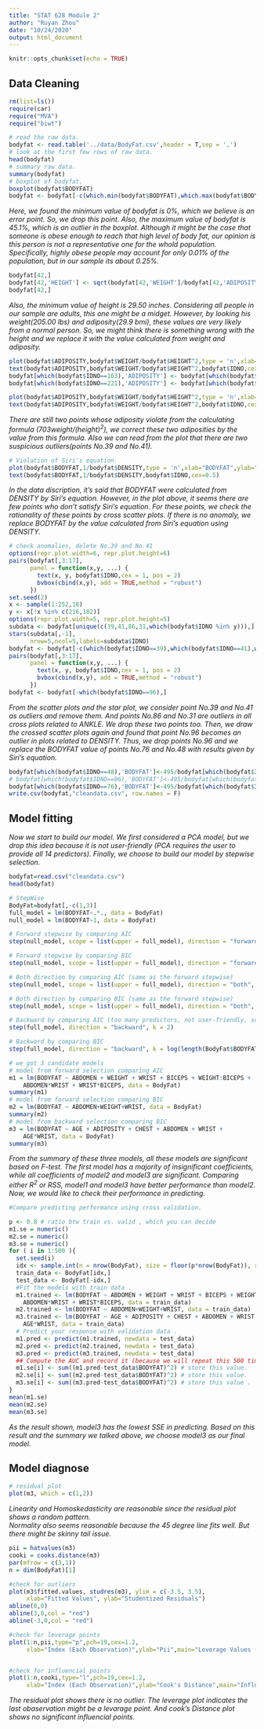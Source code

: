 ---
title: "STAT 628 Module 2"
author: "Ruyan Zhou"
date: "10/24/2020"
output: html_document
---

```{r setup, include=FALSE}
knitr::opts_chunk$set(echo = TRUE)
```

## Data Cleaning

```{r, message=F}
rm(list=ls())
require(car)
require("MVA")
require("biwt")
```

```{r}
# read the raw data.
bodyfat <- read.table('../data/BodyFat.csv',header = T,sep = ',')
# look at the first few rows of raw data.
head(bodyfat)
# summary raw data.
summary(bodyfat)
# boxplot of bodyfat.
boxplot(bodyfat$BODYFAT)
bodyfat <- bodyfat[-c(which.min(bodyfat$BODYFAT),which.max(bodyfat$BODYFAT)),]
```

  
*Here, we found the minimum value of bodyfat is 0%, which we believe is an error point. So, we drop this point. Also, the maximum value of bodyfat is 45.1%, which is an outlier in the boxplot. Although it might be the case that someone is obese enough to reach that high level of body fat, our opinion is this person is not a representative one for the whold population. Specifically, highly obese people may account for only 0.01% of the population, but in our sample its about 0.25%.* 

```{r}
bodyfat[42,]
bodyfat[42,'HEIGHT'] <- sqrt(bodyfat[42,'WEIGHT']/bodyfat[42,'ADIPOSITY']*703)
bodyfat[42,]
```
*Also, the minimum value of height is 29.50 inches. Considering all people in our sample are adults, this one might be a midget. However, by looking his weight(205.00 lbs) and adiposity(29.9 bmi), these values are very likely from a normal person. So, we might think there is something wrong with the height and we replace it with the value calculated from weight and adiposity.*

```{r}
plot(bodyfat$ADIPOSITY,bodyfat$WEIGHT/bodyfat$HEIGHT^2,type = 'n',xlab="ADIPOSITY",ylab="WEIGHT/HEIGHT^2")
text(bodyfat$ADIPOSITY,bodyfat$WEIGHT/bodyfat$HEIGHT^2,bodyfat$IDNO,cex=0.5)
bodyfat[which(bodyfat$IDNO==163),'ADIPOSITY'] <- bodyfat[which(bodyfat$IDNO==163),'WEIGHT']/bodyfat[which(bodyfat$IDNO==163),'HEIGHT']^2*703 
bodyfat[which(bodyfat$IDNO==221),'ADIPOSITY'] <- bodyfat[which(bodyfat$IDNO==221),'WEIGHT']/bodyfat[which(bodyfat$IDNO==221),'HEIGHT']^2*703 

plot(bodyfat$ADIPOSITY,bodyfat$WEIGHT/bodyfat$HEIGHT^2,type = 'n',xlab="ADIPOSITY",ylab="WEIGHT/HEIGHT^2")
text(bodyfat$ADIPOSITY,bodyfat$WEIGHT/bodyfat$HEIGHT^2,bodyfat$IDNO,cex=0.5)
```

*There are still two points whose adiposity violate from the calculating formula $(703weight/(height)^2)$, we correct these two adiposities by the value from this formula. Also we can read from the plot that there are two suspicious outliers(points No.39 and No.41).*

```{r}
# Violation of Siri's equation.
plot(bodyfat$BODYFAT,1/bodyfat$DENSITY,type = 'n',xlab="BODYFAT",ylab="1/DENSITY",xaxt="n",yaxt="n");axis(1,cex.axis=0.5);axis(2,cex.axis=0.8)
text(bodyfat$BODYFAT,1/bodyfat$DENSITY,bodyfat$IDNO,cex=0.5)
```

*In the data discription, it's said that BODYFAT were calculated from DENSITY by Siri's equation. However, in the plot above, it seems there are few points who don't satisfy Siri's equation. For these points, we check the rationality of these points by cross scatter plots. If there is no anomaly, we replace BODYFAT by the value calculated from Siri's equation using DENSITY.* 

```{r}
# check anomalies, delete No.39 and No.41 
options(repr.plot.width=6, repr.plot.height=6)
pairs(bodyfat[,3:17], 
      panel = function(x,y, ...) {
        text(x, y, bodyfat$IDNO,cex = 1, pos = 2)
        bvbox(cbind(x,y), add = TRUE,method = "robust")
      })
set.seed(2)
x <- sample(1:252,18)
y <- x[!x %in% c(216,182)]
options(repr.plot.width=5, repr.plot.height=5)
subdata <- bodyfat[unique(c(39,41,86,31,which(bodyfat$IDNO %in% y))),]
stars(subdata[,-1],
      nrow=5,ncol=5,labels=subdata$IDNO)
bodyfat <- bodyfat[-c(which(bodyfat$IDNO==39),which(bodyfat$IDNO==41),which(bodyfat$IDNO==86),which(bodyfat$IDNO==31)),]
pairs(bodyfat[,3:17], 
      panel = function(x,y, ...) {
        text(x, y, bodyfat$IDNO,cex = 1, pos = 2)
        bvbox(cbind(x,y), add = TRUE,method = "robust")
      })
bodyfat <- bodyfat[-which(bodyfat$IDNO==96),]
```

*From the scatter plots and the star plot, we consider point No.39 and No.41 as outliers and remove them. And points No.86 and No.31 are outliers in all cross plots related to ANKLE. We drop these two points too. Then, we draw the crossed scatter plots again and found that point No.96 becomes an outlier in plots related to DENSITY. Thus, we drop points No.96 and we replace the BODYFAT value of points No.76 and No.48 with results given by Siri's equation.*

```{r}
bodyfat[which(bodyfat$IDNO==48),'BODYFAT']<-495/bodyfat[which(bodyfat$IDNO==48),'DENSITY']-450
# bodyfat[which(bodyfat$IDNO==96),'BODYFAT']<-495/bodyfat[which(bodyfat$IDNO==96),'DENSITY']-450
bodyfat[which(bodyfat$IDNO==76),'BODYFAT']<-495/bodyfat[which(bodyfat$IDNO==76),'DENSITY']-450
write.csv(bodyfat,"cleandata.csv", row.names = F)
```


## Model fitting 

*Now we start to build our model. We first considered a PCA model, but we drop this idea because it is not user-friendly (PCA requires the user to provide all 14 predictors). Finally, we choose to build our model by stepwise selection.*

```{r}
bodyfat=read.csv("cleandata.csv")
head(bodyfat)
```


```{r}
# StepWise
BodyFat=bodyfat[,-c(1,3)]
full_model = lm(BODYFAT~.*., data = BodyFat)
null_model = lm(BODYFAT~1, data = BodyFat)
```

```{r}
# Forward stepwise by comparing AIC
step(null_model, scope = list(upper = full_model), direction = "forward", k = 2)
```

```{r}
# Forward stepwise by comparing BIC
step(null_model, scope = list(upper = full_model), direction = "forward", k = log(length(BodyFat$BODYFAT)))
```

```{r, results='hide'}
# Both direction by comparing AIC (same as the forward stepwise)
step(null_model, scope = list(upper = full_model), direction = "both", k = 2) 
```

```{r, results='hide'}
# Both direction by comparing BIC (same as the forward stepwise)
step(null_model, scope = list(upper = full_model), direction = "both", k = log(length(BodyFat$BODYFAT))) 
```

```{r, results='hide'}
# Backward by comparing AIC (too many predictors, not user-friendly, so we drop this one.)
step(full_model, direction = "backward", k = 2)
```

```{r}
# Backward by comparing BIC 
step(full_model, direction = "backward", k = log(length(BodyFat$BODYFAT)))
```

```{r}
# we got 3 candidate models
# model from forward selection comparing AIC
m1 = lm(BODYFAT ~ ABDOMEN + WEIGHT + WRIST + BICEPS + WEIGHT:BICEPS +
    ABDOMEN*WRIST + WRIST*BICEPS, data = BodyFat)
summary(m1)
# model from forward selection comparing BIC
m2 = lm(BODYFAT ~ ABDOMEN+WEIGHT+WRIST, data = BodyFat)
summary(m2)
# model from backward selection comparing BIC
m3 = lm(BODYFAT ~ AGE + ADIPOSITY + CHEST + ABDOMEN + WRIST +
    AGE*WRIST, data = BodyFat)
summary(m3)
```

*From the summary of these three models, all these models are significant based on F-test. The first model has a majority of insignificant coefficients, while all coefficients of model2 and model3 are significant. Comparing either $R^2$ or RSS, model1 and model3 have better performance than model2. Now, we would like to check their performance in predicting.*

```{r}
#Compare predicting performance using cross validation.

p <- 0.8 # ratio btw train vs. valid , which you can decide
m1.se = numeric()
m2.se = numeric()
m3.se = numeric()
for ( i in 1:500 ){
  set.seed(i)
  idx <- sample.int(n = nrow(BodyFat), size = floor(p*nrow(BodyFat)), replace = FALSE)
  train_data <- BodyFat[idx,]
  test_data <- BodyFat[-idx,]
  #Fit the models with train data .
  m1.trained <- lm(BODYFAT ~ ABDOMEN + WEIGHT + WRIST + BICEPS + WEIGHT:BICEPS +
    ABDOMEN*WRIST + WRIST*BICEPS, data = train_data)
  m2.trained <- lm(BODYFAT ~ ABDOMEN+WEIGHT+WRIST, data = train_data)
  m3.trained <- lm(BODYFAT ~ AGE + ADIPOSITY + CHEST + ABDOMEN + WRIST +
    AGE*WRIST, data = train_data)
  # Predict your response with validation data .
  m1.pred <- predict(m1.trained, newdata = test_data)
  m2.pred <- predict(m2.trained, newdata = test_data)
  m3.pred <- predict(m3.trained, newdata = test_data)
  ## Compute the AUC and record it (because we will repeat this 500 times).
  m1.se[i] <- sum((m1.pred-test_data$BODYFAT)^2) # store this value.
  m2.se[i] <- sum((m2.pred-test_data$BODYFAT)^2) # store this value.
  m3.se[i] <- sum((m3.pred-test_data$BODYFAT)^2) # store this value .
}
mean(m1.se)
mean(m2.se)
mean(m3.se)
```

*As the result shown, model3 has the lowest SSE in predicting. Based on this result and the summary we talked above, we choose model3 as our final model.*

## Model diagnose
```{r}
# residual plot
plot(m3, which = c(1,2))
```

*Linearity and Homoskedasticity are reasonable since the residual plot shows a random pattern.*  
*Normality also seems reasonable because the 45 degree line fits well. But there might be skinny tail issue.*

```{r}

pii = hatvalues(m3)
cooki = cooks.distance(m3)
par(mfrow = c(3,1))
n = dim(BodyFat)[1]

#check for outliers
plot(m3$fitted.values, studres(m3), ylim = c(-3.5, 3.5),
     xlab="Fitted Values", ylab="Studentized Residuals")
abline(0,0)
abline(3,0,col = "red")
abline(-3,0,col = "red")

#check for leverage points
plot(1:n,pii,type="p",pch=19,cex=1.2,
     xlab="Index (Each Observation)",ylab="Pii",main="Leverage Values (Pii)")


#check for influencial points
plot(1:n,cooki,type="l",pch=19,cex=1.2,
     xlab="Index (Each Observation)",ylab="Cook's Distance",main="Influence Values (Cook's Distance)")


```

*The residual plot shows there is no outlier. The leverage plot indicates the last obaservation might be a levarage point. And cook's Distance plot shows no significant influencial points.*








